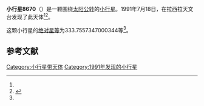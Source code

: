 {{Infobox planet
| bgcolour = #FFFFC0
| name = 8670
| symbol = 
| image = 
| caption = 
| discovery = yes
| discovery_ref = 
| discoverer = {{link-en|亨利·德波鸿诺|Henri Debehogne}}
| discovery_site = [[拉西拉天文台|拉西拉天文台]] 
| discovered = 1991年7月18日
| designations = yes
| mp_name = 
| named_after = 
| alt_names = 1991 OM1/ 1969 RG1 / 1985 XB2
| mp_category = [[主带小行星|主带小行星]]
| orbit_ref = <ref name="a">[http://ssd.jpl.nasa.gov/sbdb.cgi?sstr=8670 8670] {{Wayback|url=http://ssd.jpl.nasa.gov/sbdb.cgi?sstr=8670 |date=20210717064410 }}，小行星數據庫瀏覽器（JPL Small-Body Database Browser）－[[美国国家航空航天局|美国国家航空航天局]]喷气推进实验室</ref>
| epoch = 2456400.5 (2013年4月18日更新)
| aphelion = {{convert|2.880647915284213|AU|km|3|abbr=on|lk=out}}
| perihelion = {{convert|1.899452359572211|AU|km|3|abbr=on}}
| semimajor = {{convert|2.390050137428212|AU|km|3|abbr=on}}
| eccentricity = 0.205266731
| period = 1349.61204 [[日|日]]<br />3.7[[儒略年|儒略年]]
| avg_speed = 
| inclination = 1.538863749988563
| asc_node = 295.2823488300028
| mean_anomaly = 
| arg_peri = 333.7557347000344
| satellites = 
| physical_characteristics = yes
| dimensions = 
| mass = 
| density = 
| surface_grav = 
| escape_velocity = 
| sidereal_day = 
| axial_tilt = 
| pole_ecliptic_lat = 
| pole_ecliptic_lon = 
| albedo = 
| temperatures= 
| temp_name1 = 
| mean_temp_1 = 
| max_temp_1 = 
| temp_name2 = 
| max_temp_2 = 
| spectral_type = 
| abs_magnitude = 333.7557347000344
}}

'''小行星8670'''（{{lang-en|8670}}）是一颗围绕[[太阳|太阳]][[公转|公转]]的[[小行星|小行星]]。1991年7月18日，{{link-en|亨利·德波鸿诺|Henri Debehogne}}在拉西拉天文台发现了此天体<ref name="a" /><ref>{{cite news|title=小行星列表|url=http://cfa-www.harvard.edu/iau/lists/NumberedMPs.txt|accessdate=2013-07-08|newspaper=哈佛大学|archive-date=2008-05-17|archive-url=https://web.archive.org/web/20080517010638/http://cfa-www.harvard.edu/iau/lists/NumberedMPs.txt|dead-url=no}}</ref>。

这颗小行星的[[绝对星等|绝对星等]]为333.7557347000344等<ref name="a" />。

==参考文献==
{{reflist}}
{{Minor Planet Number|[[小行星8669|小行星8669]]|[[小行星8671|小行星8671]]}}

{{小天体}}

[[Category:小行星带天体|Category:小行星带天体]]
[[Category:1991年发现的小行星|Category:1991年发现的小行星]]

{{asteroid-stub}}